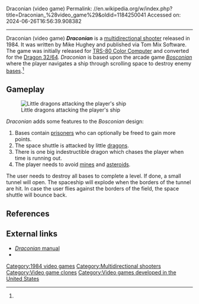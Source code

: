 Draconian (video game)
Permalink: //en.wikipedia.org/w/index.php?title=Draconian_%28video_game%29&oldid=1184250041
Accessed on: 2024-06-26T16:56:39.908382



------
Draconian (video game)
{{short description|Multidirectional shooter video game}}
{{More citations needed|date=April 2019}}
{{Infobox video game
| title = Draconian
| collapsible = 
| state = 
| image = Draconian title.png
| caption = 
| developer = Mike Hughey<ref>[http://www.speedsolving.com/forum/showthread.php?497-Other-hobbies&s=e3bb40edc7a95e8b048bc7342cc1bbe4&p=11353&viewfull=1#post11353 I wrote a few games for the TRS-80 color computer about 20 years ago.], Mike Hughey 2007-07-23, speedsolving.com</ref><ref>[https://archive.org/stream/the-gamers-connection-1988-09/The_Gamers_Connection_-_2_of_4_September-October_1988#page/n41/mode/1up Draconian], Reviewed by: Joanne Ziskl, Page 40,  Vol 1/Issue 2, The Gamers Connection (September–October 1988), Published:September 1988</ref><ref>[http://blog.simonhardy.com/HOSTING/Dragon2009/approvals/Michael_Hughey.txt Subject: CoCo software archives], Date: Thu, 19 Jun 1997, ''My name is Mike Hughey. I contributed a few games of some value to the CoCo world, and I would be THRILLED to give my permission for these games to be distributed freely. Please feel free to distribute them as desired, in whatever format.  The two "good" games I distributed were both through Tom Mix: Draconian, Grabber''</ref>
| publisher = Tom Mix Software
| series = 
| engine = 
| released = [[1984 in video gaming|1984]]
| genre = [[Multidirectional shooter]]
| modes = [[Single-player]]
| platforms = [[TRS-80 Color Computer]]
|alt = 
}}'''''Draconian''''' is a [[multidirectional shooter]] released in 1984.  It was written by Mike Hughey and published via Tom Mix Software.  The game was initially released for [[TRS-80 Color Computer]] and converted for the [[Dragon 32/64]]. ''Draconian'' is based upon the arcade game ''[[Bosconian]]'' where the player navigates a ship through scrolling space to destroy enemy [[military base|bases]].<ref name=boyle/>

==Gameplay==
[[Image:Draconian - game tandy Color computer - emulator.png|thumb|Little dragons attacking the player's ship]]

''Draconian'' adds some features to the ''Bosconian'' design:
#Bases contain [[prisoner]]s who can optionally be freed to gain more points.
#The space shuttle is attacked by little [[dragon]]s.
#There is one big indestructible dragon which chases the player when time is running out.
#The player needs to avoid [[Land mine|mines]] and [[asteroid]]s.

The user needs to destroy all bases to complete a level. If done, a small tunnel will open. The spaceship will explode when the borders of the tunnel are hit.  In case the user flies against the borders of the field, the space shuttle will bounce back.

==References==
{{reflist|refs=
<ref name="boyle">{{cite web |last1=Boyle |first1=L. Curtis |title=Draconian |url=http://www.lcurtisboyle.com/nitros9/draconian.html |website=Tandy Color Computer Game List}}</ref>
}}

==External links==
*[http://www.colorcomputerarchive.com/coco/Documents/Manuals/Games/Draconian%20%28Tom%20Mix%20Software%29.txt ''Draconian'' manual]
*{{youtube|iZh-n-VeM9s|DRACONIAN for the Tandy Color Computer - A Closer Look}}

[[Category:1984 video games]]
[[Category:Multidirectional shooters]]
[[Category:Video game clones]]
[[Category:Video games developed in the United States]]


{{shmup-videogame-stub}}
